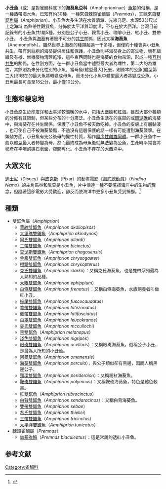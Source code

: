 {{noteTA
|G1=Unit
|1=zh-hans:海底总动员;zh-hk:海底奇兵;zh-tw:海底總動員;
|2=zh-hans:皮克斯;zh-hk:彼思;zh-tw:皮克斯;
|3=zh-hans:马林;zh-hk:馬倫;zh-tw:馬林;
|4=zh-hans:尼莫;zh-hk:Mo仔;zh-tw:尼莫;
}}
{{Automatic_taxobox
| name = 小丑魚
| image = Clown fish in the Andaman Coral Reef.jpg
| image_width = 250px
| image_caption = [[眼斑雙鋸魚|眼斑雙鋸魚]] ''Amphiprion ocellaris''
| taxon = Amphiprioninae
| display_parents = 3
| authority = [[Gerald_R._Allen|Allen]], 1975
| subdivision_ranks = [[屬_(生物)|屬]]
| subdivision = [[雙鋸魚屬|雙鋸魚屬]]（''Amphiprion''）<small>[[Marcus_Elieser_Bloch|Bloch]] & [[Johann_Gottlob_Schneider|Schneider]], 1801</small><br/>
[[棘頰雀鯛屬|棘頰雀鯛屬]]（''Premnas''）<small>[[Cuvier|Cuvier]], 1816</small>
}}

'''小丑魚'''（{{lang-en|Clownfish}}或{{lang|en|anemonefish}}）是對雀鯛科底下的'''海葵魚亞科'''（Amphiprioninae）[[魚類|魚類]]的俗稱，是一種熱帶海水魚。已知有約30[[物種|種]]，一種來自[[棘頰雀鯛屬|棘頰雀鯛屬]]（''Premnas''），其餘來自[[雙鋸魚屬|雙鋸魚屬]]（''Amphiprion''）。小丑魚大多生活在水質清澈、光線充足、水深50公尺以上之海域
為熱帶性觀賞魚，分佈於太平洋與印度洋，不存在於大西洋。台灣目前記錄有的小丑魚共1屬5種，分別是公子小丑、鞍背小丑、咖啡小丑、紅小丑、雙帶小丑。
小丑魚與[[海葵|海葵]]有著密不可分的[[共生|共生]]關係，因此又稱'''海葵魚'''（Anemonefish）。雖然世界上海葵的種類超過一千多種，但僅約十種會與小丑魚共生。帶有刺絲胞的海葵提供居住和保護，小丑魚則將海葵身上的寄生物、壞死組織及有機、無機廢物清理乾淨，這些東西同時也是海葵的食物來源，形成一種[[互利共生|互利共生]]的關係。在性別方面，在一群小丑魚當中體型最大者為雌性，第二大的為雄性，其餘則為未分化性別的小魚，當母魚(體型最大)死去，則原本的公魚(體型第二大)即現在的最大魚將轉變成母魚，而未分化小魚中體型最大者將變成公魚。小丑魚最長可長至18公分，最小僅10公分。

== 生態和棲息地 ==
小丑魚原生於[[印度洋|印度洋]]和[[太平洋|太平洋]]較溫暖的水中，包括[[大堡礁|大堡礁]]和[[紅海|紅海]]。雖然大部分種類的分佈有其限制，但某些分布的十分廣泛。小丑魚生活在{{tsl|en|Neritic zone|淺海帶|淺海}}的底部的{{tsl|fr|lagon|淺潟湖}}或[[珊瑚礁|珊瑚礁]]的海葵中，與海葵存在共生關係，保護了小丑魚不被天敵吃掉。小丑魚的皮膚上有層黏液 ，也可使自己不被海葵蟄傷，不過沒有這層保護的話一樣有可能遭到海葵襲擊。在繁殖方面，小丑魚有先公後母的變性特質，稱作[[順序性雌雄同體|順序性雌雄同體]]。一群小丑魚中一般以體型最大者轉變為母，然而最終成為母魚後就無法變為公魚，生產時平常會將卵產在平坦的礁石表面，夜間孵化。小丑魚不存在於[[大西洋|大西洋]]中。

== 大眾文化 ==
[[迪士尼|迪士尼]]（Disney）與[[皮克斯|皮克斯]]（Pixar）的動畫電影《[[海底總動員|海底總動員]]》（''Finding Nemo''）的主角馬林和尼莫是小丑魚，片中傳達一種不要濫捕海洋中的生物的理念，但隨著這部電影大受歡迎，卻反而使海洋中更多小丑魚受到捕撈。<ref>{{cite news |author1=Travis M. Andrews |title=‘Finding Nemo’ wasn’t so entertaining for real clownfish. [對實體小丑魚而言，《海底總動員》沒那麼好看] |url=https://www.washingtonpost.com/news/morning-mix/wp/2016/05/18/finding-nemo-wasnt-so-entertaining-for-real-clownfish-now-conservationists-worry-about-finding-dory/ |accessdate=2020-05-23 |agency=華盛頓郵報 |date=2016-05-18 |language=en |archive-date=2021-01-04 |archive-url=https://web.archive.org/web/20210104152718/https://www.washingtonpost.com/news/morning-mix/wp/2016/05/18/finding-nemo-wasnt-so-entertaining-for-real-clownfish-now-conservationists-worry-about-finding-dory/ |dead-url=no }}</ref>

== 種類 ==
* 雙鋸魚屬（''Amphiprion''）
** [[背紋雙鋸魚|背紋雙鋸魚]]（''Amphiprion akallopisos''）
** [[大堡礁雙鋸魚|大堡礁雙鋸魚]]（''Amphiprion akindynos''）
** [[阿氏雙鋸魚|阿氏雙鋸魚]]（''Amphiprion allardi''）
** [[二帶雙鋸魚|二帶雙鋸魚]]（''Amphiprion bicinctus''）
** [[查戈斯雙鋸魚|查戈斯雙鋸魚]]（''Amphiprion chagosensis''）
** [[金腹雙鋸魚|金腹雙鋸魚]]（''Amphiprion chrysogaster''）
** [[橙鰭雙鋸魚|橙鰭雙鋸魚]]（''Amphiprion chrysopterus''）
** [[克氏雙鋸魚|克氏雙鋸魚]]（''Amphiprion clarkii''）：又稱克氏海葵魚，也是雙帶系列最為人熟知的品種。
** [[大眼雙鋸魚|大眼雙鋸魚]]（''Amphiprion ephippium''）
** [[白條雙鋸魚|白條雙鋸魚]]（''Amphiprion frenatus''）：又稱白條海葵魚，水族飼養者叫做紅小丑。
** [[棕尾雙鋸魚|棕尾雙鋸魚]]（''Amphiprion fuscocaudatus''）
** [[寬帶雙鋸魚|寬帶雙鋸魚]]（''Amphiprion latezonatus''）
** [[側帶雙鋸魚|側帶雙鋸魚]]（''Amphiprion latifasciatus''）
** [[白罩雙鋸魚|白罩雙鋸魚]]（''Amphiprion leucokranos''）
** [[麥氏雙鋸魚|麥氏雙鋸魚]]（''Amphiprion mccullochi''）
** [[黑雙鋸魚|黑雙鋸魚]]（''Amphiprion melanopus''）
** [[淺色雙鋸魚|淺色雙鋸魚]]（''Amphiprion nigripes''）
** [[眼斑雙鋸魚|眼斑雙鋸魚]]（''Amphiprion ocellaris''）：又稱眼斑海葵魚，俗稱公子小丑，是最為人所知的小丑魚。
** [[阿曼雙鋸魚|阿曼雙鋸魚]]（''Amphiprion omanensis''）
** [[海葵雙鋸魚|海葵雙鋸魚]]（''Amphiprion percula''），與公子類似卻有黑邊，因而人稱黑邊公子。
** [[頸環雙鋸魚|頸環雙鋸魚]]（''Amphiprion perideraion''）：又稱粉紅海葵魚。
** [[鞍斑雙鋸魚|鞍斑雙鋸魚]]（''Amphiprion polymnus''）：又稱鞍斑海葵魚，特色是體色較黑。
** [[紅雙鋸魚|紅雙鋸魚]]（''Amphiprion rubrocinctus''）
** [[白背雙鋸魚|白背雙鋸魚]]（''Amphiprion sandaracinos''）：又稱白背海葵魚。
** [[雙帶雙鋸魚|雙帶雙鋸魚]]（''Amphiprion sebae''）
** [[希氏雙鋸魚|希氏雙鋸魚]]（''Amphiprion thiellei''）
** [[三帶雙鋸魚|三帶雙鋸魚]]（''Amphiprion tricinctus''）
** [[太平洋雙鋸魚|太平洋雙鋸魚]]（''Amphiprion tunicatus''）
* 棘頰雀鯛屬（''Premnas''）
** [[棘頰雀鯛|棘頰雀鯛]]（''Premnas biaculeatus''）：這是常說的透紅小丑鱼。

==参考文献==
{{reflist}}

{{Authority control}}
{{Taxonbar|from=Q472616}}

[[Category:雀鯛科|Category:雀鯛科]]